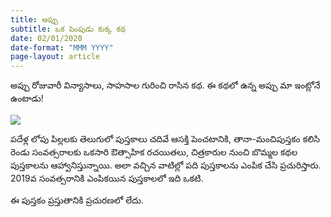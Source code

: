 ```yaml
---
title: అప్పు 
subtitle: ఒక పెంపుడు కుక్క కథ 
date: 02/01/2020
date-format: "MMM YYYY"
page-layout: article
---
```

అప్పు రోజువారీ విన్యాసాలు, సాహసాల గురించి రాసిన కథ. ఈ కథలో ఉన్న అప్పు మా ఇంట్లోనే ఉంటాడు!

![](appu-cover.jpg)

పదేళ్ల లోపు పిల్లలకు తెలుగులో పుస్తకాలు చదివే ఆసక్తి పెంచటానికి, తానా-మంచిపుస్తకం కలిసి రెండు సంవత్సరాలకు ఒకసారి ఔత్సాహిక రచయితలు, చిత్రకారుల నుంచి బొమ్మల కథల పుస్తకాలను ఆహ్వానిస్తున్నాయి. 
అలా వచ్చిన వాటిల్లో పది పుస్తకాలను ఎంపిక చేసి ప్రచురిస్తారు. 2019వ సంవత్సరానికి ఎంపికయిన పుస్తకాలలో ఇది ఒకటి. 

ఈ పుస్తకం ప్రస్తుతానికి ప్రచురణలో లేదు. 